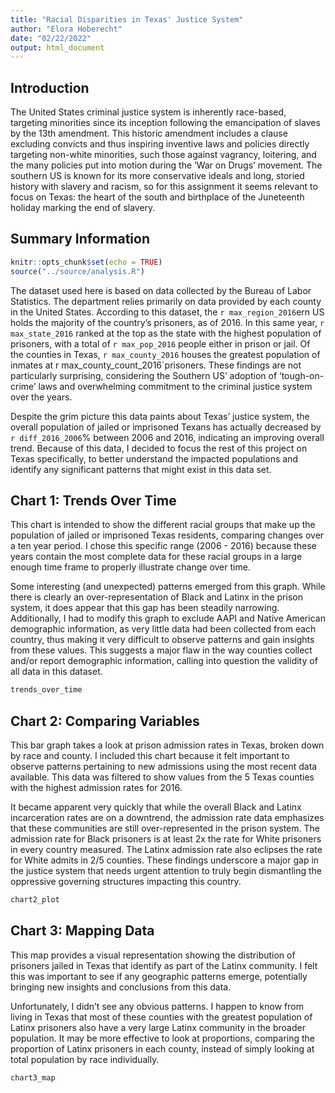 ```yaml
---
title: "Racial Disparities in Texas' Justice System"
author: "Elora Hoberecht"
date: "02/22/2022"
output: html_document
---
```


## Introduction

The United States criminal justice system is inherently race-based, targeting minorities since its inception following the emancipation of slaves by the 13th amendment. This historic amendment includes a clause excluding convicts and thus inspiring inventive laws and policies directly targeting non-white minorities, such those against vagrancy, loitering, and the many policies put into motion during the 'War on Drugs' movement. The southern US is known for its more conservative ideals and long, storied history with slavery and racism, so for this assignment it seems relevant to focus on Texas: the heart of the south and birthplace of the Juneteenth holiday marking the end of slavery.


## Summary Information

```r
knitr::opts_chunk$set(echo = TRUE)
source("../source/analysis.R")
```

The dataset used here is based on data collected by the Bureau of Labor Statistics. The department relies primarily on data provided by each county in the United States. According to this dataset, the `r max_region_2016`ern US holds the majority of the country's prisoners, as of 2016. In this same year, `r max_state_2016` ranked at the top as the state with the highest population of prisoners, with a total of `r max_pop_2016` people either in prison or jail. Of the counties in Texas, `r max_county_2016` houses the greatest population of inmates at r max_county_count_2016`prisoners. These findings are not particularly surprising, considering the Southern US' adoption of 'tough-on-crime' laws and overwhelming commitment to the criminal justice system over the years. 

Despite the grim picture this data paints about Texas' justice system, the overall population of jailed or imprisoned Texans has actually decreased by `r diff_2016_2006`% between 2006 and 2016, indicating an improving overall trend. Because of this data, I decided to focus the rest of this project on Texas specifically, to better understand the impacted populations and identify any significant patterns that might exist in this data set. 


## Chart 1: Trends Over Time

This chart is intended to show the different racial groups that make up the population of jailed or imprisoned Texas residents, comparing changes over a ten year period. I chose this specific range (2006 - 2016) because these years contain the most complete data for these racial groups in a large enough time frame to properly illustrate change over time.
  
Some interesting (and unexpected) patterns emerged from this graph. While there is clearly an over-representation of Black and Latinx in the prison system, it does appear that this gap has been steadily narrowing. Additionally, I had to modify this graph to exclude AAPI and Native American demographic information, as very little data had been collected from each country, thus making it very difficult to observe patterns and gain insights from these values. This suggests a major flaw in the way counties collect and/or report demographic information, calling into question the validity of all data in this dataset. 


```r
trends_over_time
```

## Chart 2: Comparing Variables

This bar graph takes a look at prison admission rates in Texas, broken down by race and county. I included this chart because it felt important to observe patterns pertaining to new admissions using the most recent data available. This data was filtered to show values from the 5 Texas counties with the highest admission rates for 2016. 

It became apparent very quickly that while the overall Black and Latinx incarceration rates are on a downtrend, the admission rate data emphasizes that these communities are still over-represented in the prison system. The admission rate for Black prisoners is at least 2x the rate for White prisoners in every country measured. The Latinx admission rate also eclipses the rate for White admits in 2/5 counties. These findings underscore a major gap in the justice system that needs urgent attention to truly begin dismantling the oppressive governing structures impacting this country. 


```r
chart2_plot
```

## Chart 3: Mapping Data

This map provides a visual representation showing the distribution of prisoners jailed in Texas that identify as part of the Latinx community. I felt this was important to see if any geographic patterns emerge, potentially bringing new insights and conclusions from this data.

Unfortunately, I didn't see any obvious patterns. I happen to know from living in Texas that most of these counties with the greatest population of Latinx prisoners also have a very large Latinx community in the broader population. It may be more effective to look at proportions, comparing the proportion of Latinx prisoners in each county, instead of simply looking at total population by race individually. 


```r
chart3_map
```
